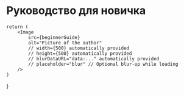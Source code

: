 # Руководство для новичка


    return (
        <Image
            src={beginnerGuide}
            alt="Picture of the author"
            // width={500} automatically provided
            // height={500} automatically provided
            // blurDataURL="data:..." automatically provided
            // placeholder="blur" // Optional blur-up while loading
        />
    )
}